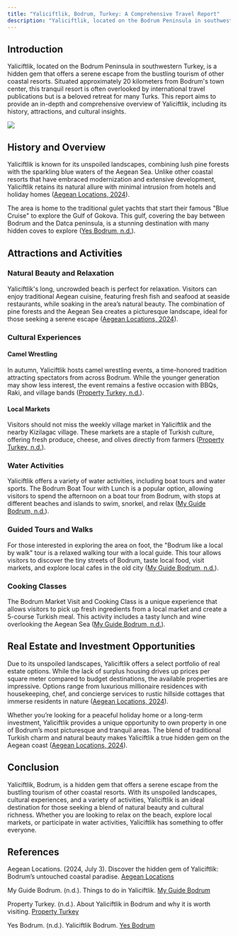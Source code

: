 ```yaml
---
title: "Yaliciftlik, Bodrum, Turkey: A Comprehensive Travel Report"
description: "Yaliciftlik, located on the Bodrum Peninsula in southwestern Turkey, is a hidden gem that offers a serene escape from the bustling tourism of other coastal resorts."
---
```


## Introduction

Yaliciftlik, located on the Bodrum Peninsula in southwestern Turkey, is a hidden gem that offers a serene escape from the bustling tourism of other coastal resorts. Situated approximately 20 kilometers from Bodrum's town center, this tranquil resort is often overlooked by international travel publications but is a beloved retreat for many Turks. This report aims to provide an in-depth and comprehensive overview of Yaliciftlik, including its history, attractions, and cultural insights.

![](/97fd7b76-6a42-4d14-a25f-02bf823739e5.png)

## History and Overview

Yaliciftlik is known for its unspoiled landscapes, combining lush pine forests with the sparkling blue waters of the Aegean Sea. Unlike other coastal resorts that have embraced modernization and extensive development, Yaliciftlik retains its natural allure with minimal intrusion from hotels and holiday homes ([Aegean Locations, 2024](https://aegeanlocations.com/2024/07/03/discover-the-hidden-gem-of-yaliciftlik-bodrums-untouched-coastal-paradise/)).

The area is home to the traditional gulet yachts that start their famous "Blue Cruise" to explore the Gulf of Gokova. This gulf, covering the bay between Bodrum and the Datca peninsula, is a stunning destination with many hidden coves to explore ([Yes Bodrum, n.d.](http://yesbodrum.com/yaliciftlik_bodrum.html)).

## Attractions and Activities

### Natural Beauty and Relaxation

Yaliciftlik's long, uncrowded beach is perfect for relaxation. Visitors can enjoy traditional Aegean cuisine, featuring fresh fish and seafood at seaside restaurants, while soaking in the area’s natural beauty. The combination of pine forests and the Aegean Sea creates a picturesque landscape, ideal for those seeking a serene escape ([Aegean Locations, 2024](https://aegeanlocations.com/2024/07/03/discover-the-hidden-gem-of-yaliciftlik-bodrums-untouched-coastal-paradise/)).

### Cultural Experiences

#### Camel Wrestling

In autumn, Yaliciftlik hosts camel wrestling events, a time-honored tradition attracting spectators from across Bodrum. While the younger generation may show less interest, the event remains a festive occasion with BBQs, Raki, and village bands ([Property Turkey, n.d.](https://www.propertyturkey.com/index.php/blog-turkey/blog-turkey/about-yaliciftlik-in-bodrum-and-why-it-is-worth-visiting)).

#### Local Markets

Visitors should not miss the weekly village market in Yaliciftlik and the nearby Kizilagac village. These markets are a staple of Turkish culture, offering fresh produce, cheese, and olives directly from farmers ([Property Turkey, n.d.](https://www.propertyturkey.com/index.php/blog-turkey/blog-turkey/about-yaliciftlik-in-bodrum-and-why-it-is-worth-visiting)).

### Water Activities

Yaliciftlik offers a variety of water activities, including boat tours and water sports. The Bodrum Boat Tour with Lunch is a popular option, allowing visitors to spend the afternoon on a boat tour from Bodrum, with stops at different beaches and islands to swim, snorkel, and relax ([My Guide Bodrum, n.d.](https://www.myguidebodrum.com/things-to-do/yaliciftlik)).

### Guided Tours and Walks

For those interested in exploring the area on foot, the "Bodrum like a local by walk" tour is a relaxed walking tour with a local guide. This tour allows visitors to discover the tiny streets of Bodrum, taste local food, visit markets, and explore local cafes in the old city ([My Guide Bodrum, n.d.](https://www.myguidebodrum.com/things-to-do/yaliciftlik)).

### Cooking Classes

The Bodrum Market Visit and Cooking Class is a unique experience that allows visitors to pick up fresh ingredients from a local market and create a 5-course Turkish meal. This activity includes a tasty lunch and wine overlooking the Aegean Sea ([My Guide Bodrum, n.d.](https://www.myguidebodrum.com/things-to-do/yaliciftlik)).

## Real Estate and Investment Opportunities

Due to its unspoiled landscapes, Yaliciftlik offers a select portfolio of real estate options. While the lack of surplus housing drives up prices per square meter compared to budget destinations, the available properties are impressive. Options range from luxurious millionaire residences with housekeeping, chef, and concierge services to rustic hillside cottages that immerse residents in nature ([Aegean Locations, 2024](https://aegeanlocations.com/2024/07/03/discover-the-hidden-gem-of-yaliciftlik-bodrums-untouched-coastal-paradise/)).

Whether you’re looking for a peaceful holiday home or a long-term investment, Yaliciftlik provides a unique opportunity to own property in one of Bodrum’s most picturesque and tranquil areas. The blend of traditional Turkish charm and natural beauty makes Yaliciftlik a true hidden gem on the Aegean coast ([Aegean Locations, 2024](https://aegeanlocations.com/2024/07/03/discover-the-hidden-gem-of-yaliciftlik-bodrums-untouched-coastal-paradise/)).

## Conclusion

Yaliciftlik, Bodrum, is a hidden gem that offers a serene escape from the bustling tourism of other coastal resorts. With its unspoiled landscapes, cultural experiences, and a variety of activities, Yaliciftlik is an ideal destination for those seeking a blend of natural beauty and cultural richness. Whether you are looking to relax on the beach, explore local markets, or participate in water activities, Yaliciftlik has something to offer everyone.

## References

Aegean Locations. (2024, July 3). Discover the hidden gem of Yaliciftlik: Bodrum’s untouched coastal paradise. [Aegean Locations](https://aegeanlocations.com/2024/07/03/discover-the-hidden-gem-of-yaliciftlik-bodrums-untouched-coastal-paradise/)

My Guide Bodrum. (n.d.). Things to do in Yaliciftlik. [My Guide Bodrum](https://www.myguidebodrum.com/things-to-do/yaliciftlik)

Property Turkey. (n.d.). About Yaliciftlik in Bodrum and why it is worth visiting. [Property Turkey](https://www.propertyturkey.com/index.php/blog-turkey/blog-turkey/about-yaliciftlik-in-bodrum-and-why-it-is-worth-visiting)

Yes Bodrum. (n.d.). Yaliciftlik Bodrum. [Yes Bodrum](http://yesbodrum.com/yaliciftlik_bodrum.html)